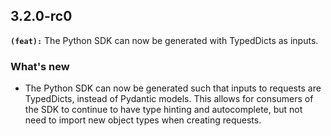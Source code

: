 ## 3.2.0-rc0
**`(feat):`** The Python SDK can now be generated with TypedDicts as inputs.

### What's new
- The Python SDK can now be generated such that inputs to requests are TypedDicts, instead of Pydantic models. This allows for consumers of the SDK to continue to have type hinting and autocomplete, but not need to import new object types when creating requests.

